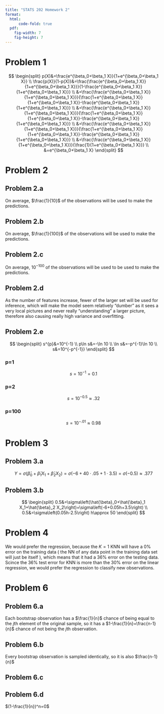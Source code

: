 ```yaml
---
title: "STATS 202 Homework 2"
format:
  html:
      code-fold: true
  pdf:
    fig-width: 7
    fig-height: 7
---
```


# Problem 1

$$
\begin{split}
p(X)&=\frac{e^{\beta_0+\beta_1 X}}{1+e^{\beta_0+\beta_1 X}} \\
\frac{p(X)}{1-p(X)}&=\frac{\frac{e^{\beta_0+\beta_1 X}}{1+e^{\beta_0+\beta_1 X}}}{1-\frac{e^{\beta_0+\beta_1 X}}{1+e^{\beta_0+\beta_1 X}}} \\
&=\frac{\frac{e^{\beta_0+\beta_1 X}}{1+e^{\beta_0+\beta_1 X}}}{\frac{1+e^{\beta_0+\beta_1 X}}{1+e^{\beta_0+\beta_1 X}}-\frac{e^{\beta_0+\beta_1 X}}{1+e^{\beta_0+\beta_1 X}}} \\
&=\frac{\frac{e^{\beta_0+\beta_1 X}}{1+e^{\beta_0+\beta_1 X}}}{\frac{1+e^{\beta_0+\beta_1 X}}{1+e^{\beta_0+\beta_1 X}}-\frac{e^{\beta_0+\beta_1 X}}{1+e^{\beta_0+\beta_1 X}}} \\
&=\frac{\frac{e^{\beta_0+\beta_1 X}}{1+e^{\beta_0+\beta_1 X}}}{\frac{1+e^{\beta_0+\beta_1 X}}{1+e^{\beta_0+\beta_1 X}}-\frac{e^{\beta_0+\beta_1 X}}{1+e^{\beta_0+\beta_1 X}}} \\
&=\frac{\frac{e^{\beta_0+\beta_1 X}}{1+e^{\beta_0+\beta_1 X}}}{\frac{1}{1+e^{\beta_0+\beta_1 X}}} \\
&=e^{\beta_0+\beta_1 X}
\end{split}
$$

# Problem 2

## Problem 2.a

On average, $\frac{1}{10}$ of the observations will be used to make the predictions.

## Problem 2.b

On average, $\frac{1}{100}$ of the observations will be used to make the predictions.

## Problem 2.c

On average, $10^{-100}$ of the observations will be used to be used to make the predictions.

## Problem 2.d

As the number of features increase, fewer of the larger set will be used for inference, which will make the model seem relatively "dumber" as it sees a very local pictures and never really "understanding" a larger picture, therefore also causing really high variance and overfitting.

## Problem 2.e

$$
\begin{split}
s^{p}&=10^{-1} \\
p\ln s&=-\ln 10 \\
\ln s&=-p^{-1}\ln 10 \\
s&=10^{-p^{-1}}
\end{split}
$$

### p=1

$$
s=10^{-1}=0.1
$$

### p=2

$$
s=10^{-0.5}\approx .32
$$

### p=100

$$
s=10^{-.01}\approx 0.98
$$

# Problem 3

## Problem 3.a

$$
Y=\sigma\left(\hat{\beta}_0+\hat{\beta}_1 X_1+\hat{\beta}_2 X_2\right)=\sigma\left(-6+40\cdot .05+1\cdot 3.5\right)=\sigma(-0.5)\approx .377
$$

## Problem 3.b

$$
\begin{split}
0.5&=\sigma\left(\hat{\beta}_0+\hat{\beta}_1 X_1+\hat{\beta}_2 X_2\right)=\sigma\left(-6+0.05h+3.5\right) \\
0.5&=\sigma\left(0.05h-2.5\right)
h\approx 50
\end{split}
$$

# Problem 4

We would prefer the regression, because the $K=1$ KNN will have a $0\%$ error on the training data ( the NN of any data point in the training data set will just be itself ), which means that it had a $36\%$ error on the testing data. Scince the $36\%$ test error for KNN is more than the $30\%$ error on the linear regression, we would prefer the regression to classify new observations.

# Problem 6

## Problem 6.a

Each bootstrap observation has a $\frac{1}{n}$ chance of being equal to the $j$th element of the original sample, so it has a $1-\frac{1}{n}=\frac{n-1}{n}$ chance of not being the $j$th observation.

## Problem 6.b

Every bootstrap observation is sampled identically, so it is also $\frac{n-1}{n}$

## Problem 6.c

## Problem 6.d

$(1-\frac{1}{n})^n=0$